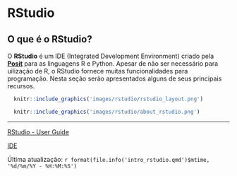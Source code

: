 # RStudio

## O que é o RStudio?

O **RStudio** é um IDE (Integrated Development Environment) criado pela [**Posit**](https://posit.co/) para as linguagens R e Python. Apesar de não ser necessário para uilização de R, o RStudio fornece muitas funcionalidades para programação. Nesta seção serão apresentados alguns de seus principais recursos.

```r
  knitr::include_graphics('images/rstudio/rstudio_layout.png')
```

```r
  knitr::include_graphics('images/rstudio/about_rstudio.png')
```

------------------------------------------------------------------------

[RStudio - User Guide](https://docs.posit.co/ide/user/)

[IDE](https://en.wikipedia.org/wiki/Integrated_development_environment)

Última atualização: `r format(file.info('intro_rstudio.qmd')$mtime, '%d/%m/%Y - %H:%M:%S')`
